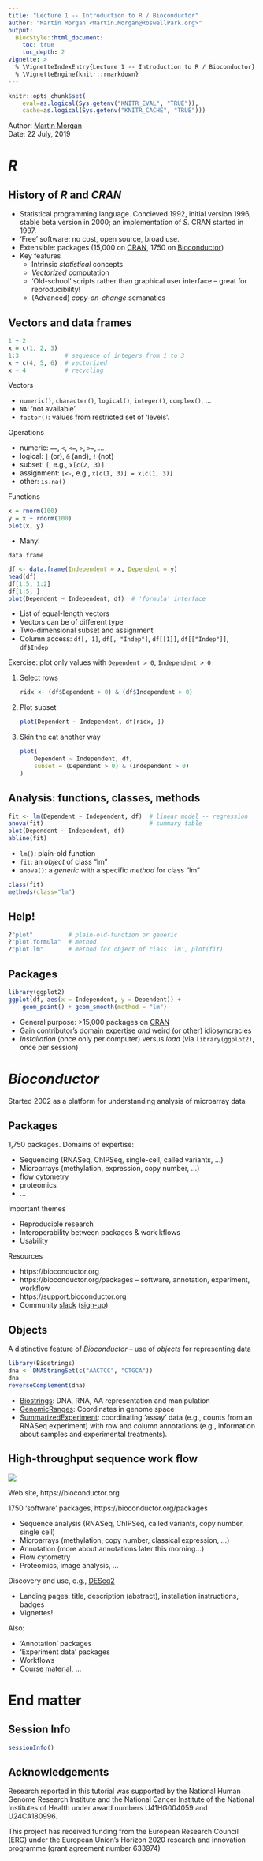 ```yaml
---
title: "Lecture 1 -- Introduction to R / Bioconductor"
author: "Martin Morgan <Martin.Morgan@RoswellPark.org>"
output:
  BiocStyle::html_document:
    toc: true
    toc_depth: 2
vignette: >
  % \VignetteIndexEntry{Lecture 1 -- Introduction to R / Bioconductor}
  % \VignetteEngine{knitr::rmarkdown}
---
```


```r
knitr::opts_chunk$set(
    eval=as.logical(Sys.getenv("KNITR_EVAL", "TRUE")),
    cache=as.logical(Sys.getenv("KNITR_CACHE", "TRUE")))
```

Author: [Martin Morgan][]</br>
Date: 22 July, 2019</br >

[Martin Morgan]: mailto: Martin.Morgan@RoswellPark.org

# _R_

## History of _R_ and _CRAN_

- Statistical programming language. Concieved 1992, initial version
  1996, stable beta version in 2000; an implementation of _S_. CRAN
  started in 1997.
- 'Free' software: no cost, open source, broad use.
- Extensible: packages (15,000 on [CRAN][], 1750 on [Bioconductor][])
- Key features
    - Intrinsic _statistical_ concepts
    - _Vectorized_ computation
    - 'Old-school' scripts rather than graphical user interface -- great
      for reproducibility!
    - (Advanced) _copy-on-change_ semanatics

## Vectors and data frames

```r
1 + 2
x = c(1, 2, 3)
1:3             # sequence of integers from 1 to 3
x + c(4, 5, 6)  # vectorized
x + 4           # recycling
```

Vectors

- `numeric()`, `character()`, `logical()`, `integer()`, `complex()`, ...
- `NA`: 'not available'
- `factor()`: values from restricted set of 'levels'.

Operations

- numeric: `==`, `<`, `<=`, `>`, `>=`, ...
- logical: `|` (or), `&` (and), `!` (not)
- subset: `[`, e.g., `x[c(2, 3)]`
- assignment: `[<-`, e.g., `x[c(1, 3)] = x[c(1, 3)]`
- other: `is.na()`

Functions

```r
x = rnorm(100)
y = x + rnorm(100)
plot(x, y)
```

- Many!

`data.frame`

```r
df <- data.frame(Independent = x, Dependent = y)
head(df)
df[1:5, 1:2]
df[1:5, ]
plot(Dependent ~ Independent, df)  # 'formula' interface
```

- List of equal-length vectors
- Vectors can be of different type
- Two-dimensional subset and assignment
- Column access: `df[, 1]`, `df[, "Indep"]`, `df[[1]]`,
  `df[["Indep"]]`, `df$Indep`

Exercise: plot only values with `Dependent > 0`, `Independent > 0`

1. Select rows

    ```r
    ridx <- (df$Dependent > 0) & (df$Independent > 0)
    ```

2. Plot subset

    ```r
    plot(Dependent ~ Independent, df[ridx, ])
    ```

3. Skin the cat another way

    ```r
    plot(
        Dependent ~ Independent, df,
        subset = (Dependent > 0) & (Independent > 0)
    )
    ```

## Analysis: functions, classes, methods

```r
fit <- lm(Dependent ~ Independent, df)  # linear model -- regression
anova(fit)                              # summary table
plot(Dependent ~ Independent, df)
abline(fit)
```

- `lm()`: plain-old function
- `fit`: an _object_ of class "lm"
- `anova()`: a _generic_ with a specific _method_ for class "lm"

```r
class(fit)
methods(class="lm")
```

## Help!

```r
?"plot"          # plain-old-function or generic
?"plot.formula"  # method
?"plot.lm"       # method for object of class 'lm', plot(fit)
```

## Packages


```r
library(ggplot2)
ggplot(df, aes(x = Independent, y = Dependent)) +
    geom_point() + geom_smooth(method = "lm")
```

- General purpose: >15,000 packages on [CRAN][]
- Gain contributor's domain expertise _and_ weird (or other) idiosyncracies
- _Installation_ (once only per computer) versus _load_ (via
  `library(ggplot2)`, once per session)

[CRAN]: https://cran.r-project.org
[Bioconductor]: https://bioconductor.org

# _Bioconductor_

Started 2002 as a platform for understanding analysis of microarray
data

## Packages

1,750 packages. Domains of expertise:

- Sequencing (RNASeq, ChIPSeq, single-cell, called variants, ...)
- Microarrays (methylation, expression, copy number, ...)
- flow cytometry
- proteomics
- ...

Important themes

- Reproducible research
- Interoperability between packages & work kflows
- Usability

Resources

- https://bioconductor.org
- https://bioconductor.org/packages -- software, annotation, experiment, workflow
- https://support.bioconductor.org
- Community [slack][] ([sign-up][slack-sign-up])

[slack]: https://community-bioc.slack.com
[slack-sign-up]: https://bioc-community.herokuapp.com/

## Objects

A distinctive feature of _Bioconductor_ -- use of _objects_ for
representing data

```r
library(Biostrings)
dna <- DNAStringSet(c("AACTCC", "CTGCA"))
dna
reverseComplement(dna)
```

- [Biostrings][]: DNA, RNA, AA representation and manipulation
- [GenomicRanges][]: Coordinates in genome space
- [SummarizedExperiment][]: coordinating 'assay' data (e.g., counts
  from an RNASeq experiment) with row and column annotations (e.g.,
  information about samples and experimental treatments).
  
[Biostrings]: https://bioconductor.org/packages/Biostrings
[GenomicRanges]: https://bioconductor.org/packages/GenomicRanges
[SummarizedExperiment]: https://bioconductor.org/packages/SummarizedExperiment

## High-throughput sequence work flow

![](lecture-01-figures/SequencingEcosystem.png)

Web site, https://bioconductor.org

1750 'software' packages, https://bioconductor.org/packages

- Sequence analysis (RNASeq, ChIPSeq, called variants, copy number, 
  single cell)
- Microarrays (methylation, copy number, classical expression, ...)
- Annotation (more about annotations later this morning...)
- Flow cytometry
- Proteomics, image analysis, ...

Discovery and use, e.g., [DESeq2][]

- Landing pages: title, description (abstract), installation instructions,
  badges
- Vignettes!

Also:

- 'Annotation' packages
- 'Experiment data' packages
- Workflows
- [Course material][], ...

[DESeq2]: https://bioconductor.org/packages/DESeq2
[Course material]: https://bioconductor.org/help/course-materials/

# End matter

## Session Info

```r
sessionInfo()
```

## Acknowledgements

Research reported in this tutorial was supported by the National Human
Genome Research Institute and the National Cancer Institute of the
National Institutes of Health under award numbers U41HG004059 and
U24CA180996.

This project has received funding from the European Research Council
(ERC) under the European Union's Horizon 2020 research and innovation
programme (grant agreement number 633974)
